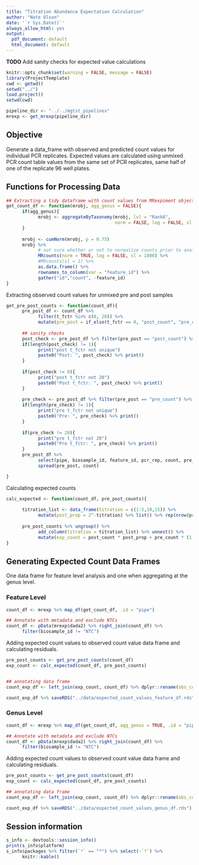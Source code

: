 ```yaml
---
title: "Titration Abundance Expectation Calculation"
author: "Nate Olson"
date: '`r Sys.Date()`'
always_allow_html: yes
output:
  pdf_document: default
  html_document: default
---
```


__TODO__ Add sanity checks for expected value calculations 

```r
knitr::opts_chunk$set(warning = FALSE, message = FALSE)
library(ProjectTemplate)
cwd <- getwd()
setwd("../")
load.project()
setwd(cwd)
```

```r
pipeline_dir <- "../../mgtst_pipelines"
mrexp <- get_mrexp(pipeline_dir)
```

## Objective
Generate a data_frame with observed and predicted count values for individual PCR replicates. 
Expected values are calculated using unmixed PCR count table values from the same set of PCR replicates, same half of one of the replicate 96 well plates. 


## Functions for Processing Data 
```r
## Extracting a tidy dataframe with count values from MRexpiment objects
get_count_df <- function(mrobj, agg_genus = FALSE){
      if(agg_genus){
            mrobj <- aggregateByTaxonomy(mrobj, lvl = "Rank6", 
                                         norm = FALSE, log = FALSE, sl = 1)
      }
      
      mrobj <- cumNorm(mrobj, p = 0.75)
      mrobj %>%
            # not sure whether or not to normalize counts prior to analysis
            MRcounts(norm = TRUE, log = FALSE, sl = 1000) %>%  
            #MRcounts(sl = 1) %>% 
            as.data.frame() %>% 
            rownames_to_column(var = "feature_id") %>% 
            gather("id","count", -feature_id)
}


```  

Extracting observed count values for unmixed pre and post samples

```r
get_pre_post_counts <- function(count_df){
      pre_post_df <- count_df %>% 
            filter(t_fctr %in% c(0, 20)) %>% 
            mutate(pre_post = if_else(t_fctr == 0, "post_count", "pre_count")) 
      
      ## sanity checks 
      post_check <- pre_post_df %>% filter(pre_post == "post_count") %>% .$t_fctr %>% unique()
      if(length(post_check) != 1){
            print("post t_fctr not unique")
            paste0("Post: ", post_check) %>% print()
      } 
      
      if(post_check != 0){
            print("post t_fctr not 20")
            paste0("Post t_fctr: ", post_check) %>% print()      
      }
      
      pre_check <- pre_post_df %>% filter(pre_post == "pre_count") %>% .$t_fctr %>% unique()
      if(length(pre_check) != 1){
            print("pre t_fctr not unique")
            paste0("Pre: ", pre_check) %>% print()
      } 
      
      if(pre_check != 20){
            print("pre t_fctr not 20")
            paste0("Pre t_fctr: ", pre_check) %>% print()
      }
      pre_post_df %>% 
            select(pipe, biosample_id, feature_id, pcr_rep, count, pre_post) %>% 
            spread(pre_post, count)

}

``` 

Calculating expected counts 

```r
calc_expected <- function(count_df, pre_post_counts){
      
      titration_list <- data_frame(titration = c(1:5,10,15)) %>% 
            mutate(post_prop = 2^-titration) %>% list() %>% rep(nrow(pre_post_counts))
      
      pre_post_counts %>% ungroup() %>% 
            add_column(titration = titration_list) %>% unnest() %>% 
            mutate(exp_count = post_count * post_prop + pre_count * (1-post_prop))
}
```

## Generating Expected Count Data Frames 
One data frame for feature level analysis and one when aggregating at the genus level. 

### Feature Level
```r
count_df <- mrexp %>% map_df(get_count_df, .id = "pipe")

## Annotate with metadata and exclude NTCs
count_df <- pData(mrexp$dada2) %>% right_join(count_df) %>%
      filter(biosample_id != "NTC")
``` 

Adding expected count values to observed count value data frame and calculating residuals. 
```r
pre_post_counts <- get_pre_post_counts(count_df) 
exp_count <- calc_expected(count_df, pre_post_counts) 


## annotating data frame 
count_exp_df <- left_join(exp_count, count_df) %>% dplyr::rename(obs_count = count)
```

```r
count_exp_df %>% saveRDS("../data/expected_count_values_feature_df.rds") 
```

### Genus Level

```r
count_df <- mrexp %>% map_df(get_count_df, agg_genus = TRUE, .id = "pipe")

## Annotate with metadata and exclude NTCs
count_df <- pData(mrexp$dada2) %>% right_join(count_df) %>%
      filter(biosample_id != "NTC")
``` 

Adding expected count values to observed count value data frame and calculating residuals. 
```r
pre_post_counts <- get_pre_post_counts(count_df) 
exp_count <- calc_expected(count_df, pre_post_counts) 

## annotating data frame 
count_exp_df <- left_join(exp_count, count_df) %>% dplyr::rename(obs_count = count)
```

```r
count_exp_df %>% saveRDS("../data/expected_count_values_genus_df.rds") 
```

## Session information
```r
s_info <- devtools::session_info()
print(s_info$platform)
s_info$packages %>% filter(`*` == "*") %>% select(-`*`) %>% 
      knitr::kable()
``` 